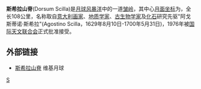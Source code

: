 '''斯希拉山脊'''(Dorsum Scilla)是[[月球|月球]][[风暴洋|风暴洋]]中的一道[[皱岭|皱岭]]，其中心[[月面坐标|月面坐标]]为{{Lunar coords and quad cat|32.8|N|60.4|W|globe:Moon}}，全长108公里，名称取自[[意大利|意大利]][[画家|画家]]、[[地质学家|地质学家]]、[[古生物学|古生物学家]]及[[化石|化石]]研究先驱"阿戈斯蒂诺·斯希拉"(Agostino Scilla，1629年8月10日-1700年5月31日)，1976年被[[国际天文联合会|国际天文联合会]]正式批准接受。

==外部链接==
* [http://the-moon.wikispaces.com/Dorsum+Scilla 斯希拉山脊] {{Wayback|url=http://the-moon.wikispaces.com/Dorsum+Scilla |date=20180531192614 }} 维基月球

{{moon-stub}}
[[Category:月球山脊|S]]